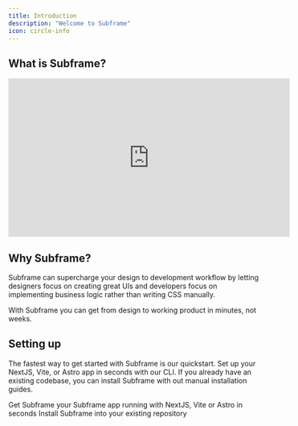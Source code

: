 ```yaml
---
title: Introduction
description: "Welcome to Subframe"
icon: circle-info
---
```


## What is Subframe?

<Frame caption="Let our CEO Irvin explain Subframe in two minutes">
  <iframe width="560" height="315" style={{width: "100%", height: "auto", aspectRatio: "16 / 9"}} src="https://www.youtube-nocookie.com/embed/1b3r1aM7p0s?si=ElbjTfJUo5v2sfim" title="YouTube video player" frameborder="0" allow="accelerometer; autoplay; clipboard-write; encrypted-media; gyroscope; picture-in-picture; web-share" referrerpolicy="strict-origin-when-cross-origin" allowfullscreen></iframe>
</Frame>

## Why Subframe?

Subframe can supercharge your design to development workflow by letting designers focus on creating great UIs and developers focus on implementing business logic rather than writing CSS manually.

With Subframe you can get from design to working product in minutes, not weeks. 

## Setting up

The fastest way to get started with Subframe is our quickstart. Set up your NextJS, Vite, or Astro app in seconds with our CLI.
If you already have an existing codebase, you can install Subframe with out manual installation guides.

<CardGroup cols={2}>
  <Card
    title="Quickstart"
    icon="rocket"
    href="/getting-started/quickstart"
  >
    Get Subframe your Subframe app running with NextJS, Vite or Astro in seconds
  </Card>
  <Card
    title="Framework Guides"
    icon="code"
    href="/getting-started/framework-guides"
  >
    Install Subframe into your existing repository
  </Card>
</CardGroup>